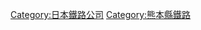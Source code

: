 {{commonscat|Kumagawa-rail}}
{{catmore}}
{{DEFAULTSORT:Kumagawa}}
[[Category:日本鐵路公司|Category:日本鐵路公司]]
[[Category:熊本縣鐵路|Category:熊本縣鐵路]]